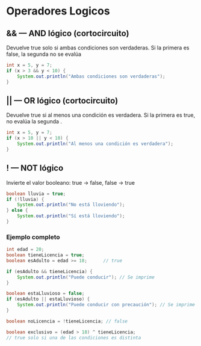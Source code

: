 # Operadores Logicos

## && — AND lógico (cortocircuito)

Devuelve true solo si ambas condiciones son verdaderas. Si la primera es false, la segunda no se evalúa 

```java
int x = 5, y = 7;
if (x > 3 && y < 10) {
    System.out.println("Ambas condiciones son verdaderas");
}
```

## || — OR lógico (cortocircuito)

Devuelve true si al menos una condición es verdadera. Si la primera es true, no evalúa la segunda .

```java
int x = 5, y = 7;
if (x > 10 || y < 10) {
    System.out.println("Al menos una condición es verdadera");
}
```

## ! — NOT lógico

Invierte el valor booleano: true → false, false → true 

```java
boolean lluvia = true;
if (!lluvia) {
    System.out.println("No está lloviendo");
} else {
    System.out.println("Sí está lloviendo");
}
```

### Ejemplo completo

```java
int edad = 20;
boolean tieneLicencia = true;
boolean esAdulto = edad >= 18;      // true

if (esAdulto && tieneLicencia) {
    System.out.println("Puede conducir"); // Se imprime
}

boolean estaLluvioso = false;
if (esAdulto || estaLluvioso) {
    System.out.println("Puede conducir con precaución"); // Se imprime
}

boolean noLicencia = !tieneLicencia; // false

boolean exclusivo = (edad > 18) ^ tieneLicencia;
// true solo si una de las condiciones es distinta
```
